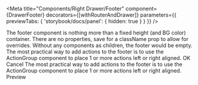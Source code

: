 
<Meta 
  title="Components/Right Drawer/Footer" 
  component={DrawerFooter} 
  decorators={[withRouterAndDrawer]} 
  parameters={{ previewTabs: { 'storybook/docs/panel': { hidden: true } } }}
/>

<Story name="Empty footer">
  <DrawerHeader title="Empty Footer" />
  <DrawerContent>
    The footer component is nothing more than a fixed height (and BG color) container.
    There are no properties, save for a className prop to allow for overrides.
    Without any components as children, the footer would be empty.
  </DrawerContent>
  <DrawerFooter>
  </DrawerFooter>
</Story>

<Story name="With left actions">
  <DrawerHeader title="Left actions" />
  <DrawerContent>
    The most practical way to add actions to the footer is to use the ActionGroup
    component to place 1 or more actions left or right aligned.
  </DrawerContent>
  <DrawerFooter>
    <ActionGroup>
      <FilledButton> OK </FilledButton>
      <TextButton> Cancel </TextButton>
    </ActionGroup>
  </DrawerFooter>
  </Story>

<Story name="With right actions">
  <DrawerHeader title="Right action" />
  <DrawerContent>
    The most practical way to add actions to the footer is to use the ActionGroup
    component to place 1 or more actions left or right aligned.
  </DrawerContent>
  <DrawerFooter>
    <ActionGroup position="right">
      <Checkbox />
      <FilledButton> Preview </FilledButton>
    </ActionGroup>
  </DrawerFooter>
</Story>
